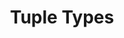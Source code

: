 ---
id: "ts_tf_hard_017"
questionType: "TRUE_FALSE"
title: "Tuple Types"
statement: "Tuples in TypeScript can have fixed types and lengths."
difficulty: "HARD"
category: "Type Script"
correctAnswer: true
explanation: "Tuples define ordered arrays with specific types per index."
---